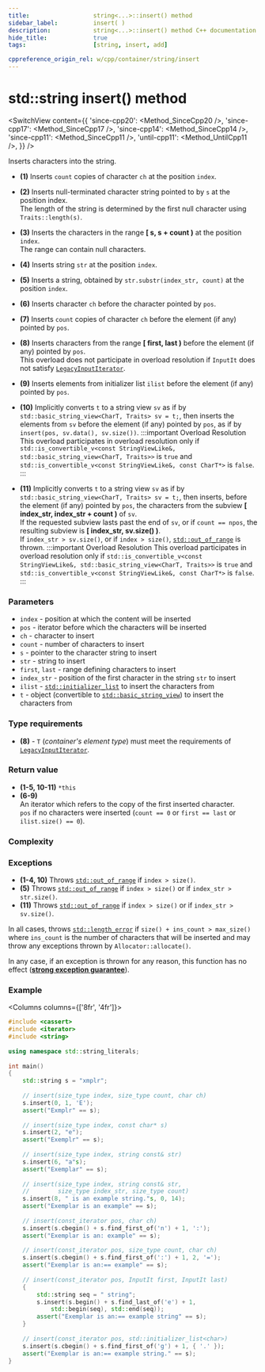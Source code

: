 ```yaml
---
title:					string<...>::insert() method
sidebar_label:			insert( )
description:			string<...>::insert() method C++ documentation
hide_title:				true
tags:					[string, insert, add]

cppreference_origin_rel: w/cpp/container/string/insert
---
```




<!----------------- Codes ---------------------->

<!-- insert() -->

# std::string insert() method

<SwitchView content={{
    'since-cpp20': <Method_SinceCpp20 />,
    'since-cpp17': <Method_SinceCpp17 />,
    'since-cpp14': <Method_SinceCpp14 />,
    'since-cpp11': <Method_SinceCpp11 />,
    'until-cpp11': <Method_UntilCpp11 />,
}} />

Inserts characters into the string.

 - **(1)** Inserts `count` copies of character `ch` at the position `index`.

 - **(2)** Inserts null-terminated character string pointed to by `s` at the position index.  
	The length of the string is determined by the first null character using `Traits::length(s)`.

 - **(3)** Inserts the characters in the range **[ s, s + count )** at the position `index`.  
	The range can contain null characters.

 - **(4)** Inserts string `str` at the position `index`.

 - **(5)** Inserts a string, obtained by `str.substr(index_str, count)` at the position `index`.

 - **(6)** Inserts character `ch` before the character pointed by `pos`.

 - **(7)** Inserts `count` copies of character `ch` before the element (if any) pointed by `pos`.

 - **(8)** Inserts characters from the range **[ first, last )** before the element (if any) pointed by `pos`.  
	<Since v='cpp11'> This overload does not participate in overload resolution if <code>InputIt</code> does not satisfy <a href="/docs/named_req/LegacyInputIterator"><code>LegacyInputIterator</code></a>. </Since>

 - **(9)** Inserts elements from initializer list `ilist` before the element (if any) pointed by `pos`.

 - **(10)** Implicitly converts `t` to a string view `sv` as if by `std::basic_string_view<CharT, Traits> sv = t;`, then inserts the elements from `sv` before the element (if any) pointed by `pos`, as if by `insert(pos, sv.data(), sv.size())`.
	:::important Overload Resolution
	This overload participates in overload resolution only if `std::is_convertible_v<const StringViewLike&, std::basic_string_view<CharT, Traits>>` is `true` and `std::is_convertible_v<const StringViewLike&, const CharT*>` is `false`.
	:::

 - **(11)** Implicitly converts `t` to a string view `sv` as if by `std::basic_string_view<CharT, Traits> sv = t;`, then inserts, before the element (if any) pointed by `pos`, the characters from the subview **[ index_str, index_str + count )** of `sv`.  
	If the requested subview lasts past the end of `sv`, or if `count == npos`, the resulting subview is **[ index_str, sv.size() )**.  
	If `index_str > sv.size()`, or if `index > size()`, [`std::out_of_range`](#) is thrown.
	:::important Overload Resolution
	This overload participates in overload resolution only if `std::is_convertible_v<const StringViewLike&, std::basic_string_view<CharT, Traits>>` is `true` and `std::is_convertible_v<const StringViewLike&, const CharT*>` is `false`.
	:::

### Parameters

 - `index` - position at which the content will be inserted
 - `pos` - iterator before which the characters will be inserted
 - `ch` - character to insert
 - `count` - number of characters to insert
 - `s` - pointer to the character string to insert
 - `str` - string to insert
 - `first`, `last` - range defining characters to insert
 - `index_str` - position of the first character in the string `str` to insert
 - `ilist` - [`std::initializer_list`](#) to insert the characters from
 - `t` - object (convertible to [`std::basic_string_view`](../string_view.mdx)) to insert the characters from

### Type requirements

 - **(8)** - `T` (*container's element type*) must meet the requirements of [`LegacyInputIterator`](/docs/named_req/LegacyInputIterator).

### Return value

 - **(1-5, 10-11)** `*this`
 - **(6-9)**  
	An iterator which refers to the copy of the first inserted character.  
	`pos` if no characters were inserted (`count == 0` or `first == last` or `ilist.size() == 0`).

### Complexity

<ImproveSection />

### Exceptions

 - **(1-4, 10)** Throws [`std::out_of_range`](#) if `index > size()`.
 - **(5)** Throws [`std::out_of_range`](#) if `index > size()` or if `index_str > str.size()`.
 - **(11)** Throws [`std::out_of_range`](#) if `index > size()` or if `index_str > sv.size()`.

In all cases, throws [`std::length_error`](#) if `size() + ins_count > max_size()` where `ins_count` is the number of characters that will be inserted and may throw any exceptions thrown by `Allocator::allocate()`.

<Since v='cpp11'> In any case, if an exception is thrown for any reason, this function has no effect (<a href="#"><b>strong exception guarantee</b></a>). </Since>

### Example

<Columns columns={['8fr', '4fr']}>
<div>

```cpp title='Main.cpp' showLineNumbers
#include <cassert>
#include <iterator>
#include <string>
 
using namespace std::string_literals;
 
int main()
{
    std::string s = "xmplr";
 
    // insert(size_type index, size_type count, char ch)
    s.insert(0, 1, 'E');
    assert("Exmplr" == s);
 
    // insert(size_type index, const char* s)
    s.insert(2, "e");
    assert("Exemplr" == s);
 
    // insert(size_type index, string const& str)
    s.insert(6, "a"s);
    assert("Exemplar" == s);
 
    // insert(size_type index, string const& str,
    //        size_type index_str, size_type count)
    s.insert(8, " is an example string."s, 0, 14);
    assert("Exemplar is an example" == s);
 
    // insert(const_iterator pos, char ch)
    s.insert(s.cbegin() + s.find_first_of('n') + 1, ':');
    assert("Exemplar is an: example" == s);
 
    // insert(const_iterator pos, size_type count, char ch)
    s.insert(s.cbegin() + s.find_first_of(':') + 1, 2, '=');
    assert("Exemplar is an:== example" == s);
 
    // insert(const_iterator pos, InputIt first, InputIt last)
    {
        std::string seq = " string";
        s.insert(s.begin() + s.find_last_of('e') + 1,
            std::begin(seq), std::end(seq));
        assert("Exemplar is an:== example string" == s);
    }
 
    // insert(const_iterator pos, std::initializer_list<char>)
    s.insert(s.cbegin() + s.find_first_of('g') + 1, { '.' });
    assert("Exemplar is an:== example string." == s);
}
```

</div>
<div>

```plaintext title="Output"
```

</div>
</Columns>

